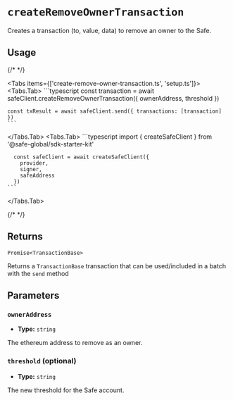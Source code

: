 
# `createRemoveOwnerTransaction`

Creates a transaction (to, value, data) to remove an owner to the Safe.

## Usage

{/* <!-- vale off --> */}

<Tabs items={['create-remove-owner-transaction.ts', 'setup.ts']}>
  <Tabs.Tab>
    ```typescript
    const transaction = await safeClient.createRemoveOwnerTransaction({
      ownerAddress,
      threshold
    })

    const txResult = await safeClient.send({ transactions: [transaction] })
    ```
  </Tabs.Tab>
  <Tabs.Tab>
    ```typescript
      import { createSafeClient } from '@safe-global/sdk-starter-kit'
          
      const safeClient = await createSafeClient({
        provider,  
        signer,
        safeAddress
      })
    ```
  </Tabs.Tab>
</Tabs>

{/* <!-- vale on --> */}

## Returns

`Promise<TransactionBase>`

Returns a `TransactionBase` transaction that can be used/included in a batch with the `send` method

## Parameters

### `ownerAddress`

- **Type:** `string`

The ethereum address to remove as an owner.

### `threshold` (optional)

- **Type:** `string`

The new threshold for the Safe account.

